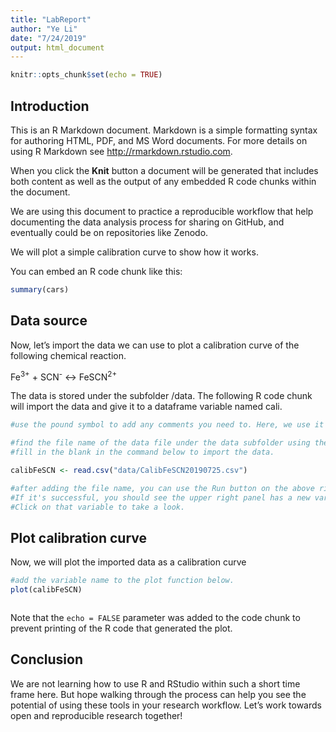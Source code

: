 ```yaml
---
title: "LabReport"
author: "Ye Li"
date: "7/24/2019"
output: html_document
---
```


```r
knitr::opts_chunk$set(echo = TRUE)
```

## Introduction

This is an R Markdown document. Markdown is a simple formatting syntax for authoring HTML, PDF, and MS Word documents. For more details on using R Markdown see <http://rmarkdown.rstudio.com>.

When you click the **Knit** button a document will be generated that includes both content as well as the output of any embedded R code chunks within the document. 

We are using this document to practice a reproducible workflow that help documenting the data analysis process for sharing on GitHub, and eventually could be on repositories like Zenodo. 

We will plot a simple calibration curve to show how it works. 



You can embed an R code chunk like this:

```r
summary(cars)
```

## Data source
Now, let's import the data we can use to plot a calibration curve of the following chemical reaction.

Fe^3+^ + SCN^-^  <-> FeSCN^2+^

The data is stored under the subfolder /data. The following R code chunk will import the data and give it to a dataframe variable named cali.

```r
#use the pound symbol to add any comments you need to. Here, we use it to give you instructions on what to do. 

#find the file name of the data file under the data subfolder using the bottom right navigation panel.
#fill in the blank in the command below to import the data.

calibFeSCN <- read.csv("data/CalibFeSCN20190725.csv")

#after adding the file name, you can use the Run button on the above right of this window to test the command.
#If it's successful, you should see the upper right panel has a new varaiable imported as calibFeSCN
#Click on that variable to take a look. 

```


## Plot calibration curve

Now, we will plot the imported data as a calibration curve

```r
#add the variable name to the plot function below.
plot(calibFeSCN)



```

Note that the `echo = FALSE` parameter was added to the code chunk to prevent printing of the R code that generated the plot.

## Conclusion
We are not learning how to use R and RStudio within such a short time frame here. But hope walking through the process can help you see the potential of using these tools in your research workflow. Let's work towards open and reproducible research together! 